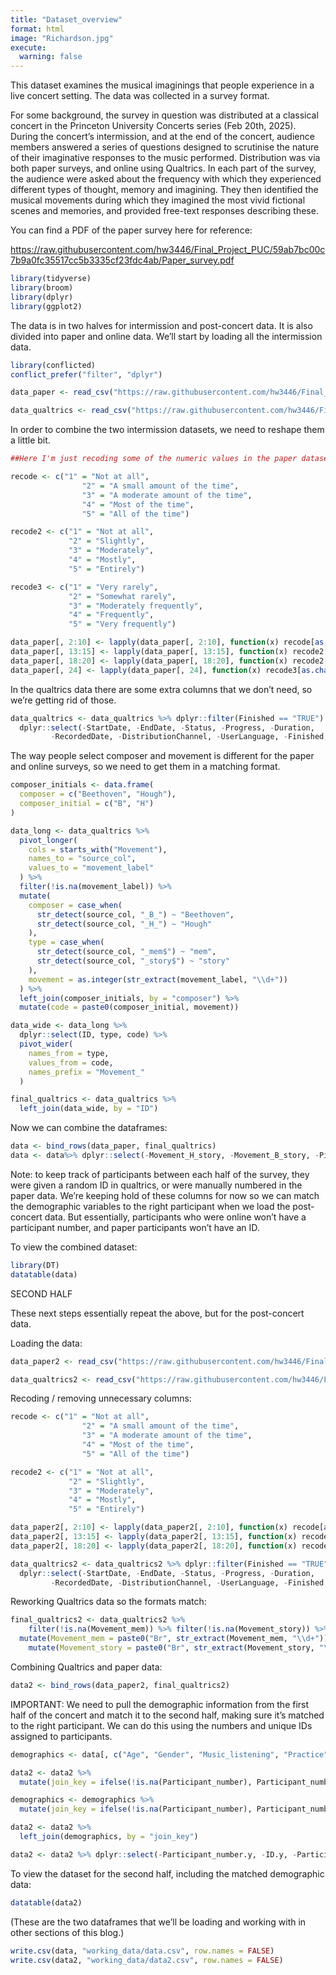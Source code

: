 ```yaml
---
title: "Dataset_overview"
format: html
image: "Richardson.jpg"
execute:
  warning: false
---
```


This dataset examines the musical imaginings that people experience in a live concert setting. The data was collected in a survey format.

For some background, the survey in question was distributed at a classical concert in the Princeton University Concerts series (Feb 20th, 2025). During the concert’s intermission, and at the end of the concert, audience members answered a series of questions designed to scrutinise the nature of their imaginative responses to the music performed. Distribution was via both paper surveys, and online using Qualtrics. In each part of the survey, the audience were asked about the frequency with which they experienced different types of thought, memory and imagining. They then identified the musical movements during which they imagined the most vivid fictional scenes and memories, and provided free-text responses describing these.

You can find a PDF of the paper survey here for reference:

<https://raw.githubusercontent.com/hw3446/Final_Project_PUC/59ab7bc00c7b9a0fc35517cc5b3335cf23fdc4ab/Paper_survey.pdf>

```r
library(tidyverse)
library(broom)
library(dplyr)
library(ggplot2)
```

The data is in two halves for intermission and post-concert data. It is also divided into paper and online data. We'll start by loading all the intermission data.

```r
library(conflicted)
conflict_prefer("filter", "dplyr")

data_paper <- read_csv("https://raw.githubusercontent.com/hw3446/Final_Project_PUC/main/input/PUC1.csv")

data_qualtrics <- read_csv("https://raw.githubusercontent.com/hw3446/Final_Project_PUC/main/input_qualtrics/PUC1.csv")

```

In order to combine the two intermission datasets, we need to reshape them a little bit.

```r
##Here I'm just recoding some of the numeric values in the paper dataset to align with their likert scale values, for readability.

recode <- c("1" = "Not at all",
                "2" = "A small amount of the time",
                "3" = "A moderate amount of the time",
                "4" = "Most of the time",
                "5" = "All of the time")

recode2 <- c("1" = "Not at all",
             "2" = "Slightly",
             "3" = "Moderately",
             "4" = "Mostly",
             "5" = "Entirely")

recode3 <- c("1" = "Very rarely",
             "2" = "Somewhat rarely",
             "3" = "Moderately frequently",
             "4" = "Frequently",
             "5" = "Very frequently")

data_paper[, 2:10] <- lapply(data_paper[, 2:10], function(x) recode[as.character(x)])
data_paper[, 13:15] <- lapply(data_paper[, 13:15], function(x) recode2[as.character(x)])
data_paper[, 18:20] <- lapply(data_paper[, 18:20], function(x) recode2[as.character(x)])
data_paper[, 24] <- lapply(data_paper[, 24], function(x) recode3[as.character(x)])
```

In the qualtrics data there are some extra columns that we don't need, so we're getting rid of those.

```r
data_qualtrics <- data_qualtrics %>% dplyr::filter(Finished == "TRUE") %>% 
  dplyr::select(-StartDate, -EndDate, -Status, -Progress, -Duration, 
         -RecordedDate, -DistributionChannel, -UserLanguage, -Finished, -Q1, -ResponseId)
```

The way people select composer and movement is different for the paper and online surveys, so we need to get them in a matching format.

```r
composer_initials <- data.frame(
  composer = c("Beethoven", "Hough"),
  composer_initial = c("B", "H")
)

data_long <- data_qualtrics %>%
  pivot_longer(
    cols = starts_with("Movement"),
    names_to = "source_col",
    values_to = "movement_label"
  ) %>%
  filter(!is.na(movement_label)) %>%
  mutate(
    composer = case_when(
      str_detect(source_col, "_B_") ~ "Beethoven",
      str_detect(source_col, "_H_") ~ "Hough"
    ),
    type = case_when(
      str_detect(source_col, "_mem$") ~ "mem",
      str_detect(source_col, "_story$") ~ "story"
    ),
    movement = as.integer(str_extract(movement_label, "\\d+"))
  ) %>%
  left_join(composer_initials, by = "composer") %>%
  mutate(code = paste0(composer_initial, movement))

data_wide <- data_long %>%
  dplyr::select(ID, type, code) %>%
  pivot_wider(
    names_from = type,
    values_from = code,
    names_prefix = "Movement_"
  )

final_qualtrics <- data_qualtrics %>%
  left_join(data_wide, by = "ID")
```

Now we can combine the dataframes:

```r
data <- bind_rows(data_paper, final_qualtrics)
data <- data%>% dplyr::select(-Movement_H_story, -Movement_B_story, -Piece_story, -Movement_H_mem, -Movement_B_mem, -Piece_mem)
```

Note: to keep track of participants between each half of the survey, they were given a random ID in qualtrics, or were manually numbered in the paper data. We're keeping hold of these columns for now so we can match the demographic variables to the right participant when we load the post-concert data. But essentially, participants who were online won't have a participant number, and paper participants won't have an ID.

To view the combined dataset:

```r
library(DT)
datatable(data)

```

SECOND HALF

These next steps essentially repeat the above, but for the post-concert data.

Loading the data:

```r
data_paper2 <- read_csv("https://raw.githubusercontent.com/hw3446/Final_Project_PUC/main/input/PUC2.csv")

data_qualtrics2 <- read_csv("https://raw.githubusercontent.com/hw3446/Final_Project_PUC/main/input_qualtrics/PUC2.csv")

```

Recoding / removing unnecessary columns:

```r
recode <- c("1" = "Not at all",
                "2" = "A small amount of the time",
                "3" = "A moderate amount of the time",
                "4" = "Most of the time",
                "5" = "All of the time")

recode2 <- c("1" = "Not at all",
             "2" = "Slightly",
             "3" = "Moderately",
             "4" = "Mostly",
             "5" = "Entirely")

data_paper2[, 2:10] <- lapply(data_paper2[, 2:10], function(x) recode[as.character(x)])
data_paper2[, 13:15] <- lapply(data_paper2[, 13:15], function(x) recode2[as.character(x)])
data_paper2[, 18:20] <- lapply(data_paper2[, 18:20], function(x) recode2[as.character(x)])

data_qualtrics2 <- data_qualtrics2 %>% dplyr::filter(Finished == "TRUE") %>% 
  dplyr::select(-StartDate, -EndDate, -Status, -Progress, -Duration, 
         -RecordedDate, -DistributionChannel, -UserLanguage, -Finished, -ResponseId)
```

Reworking Qualtrics data so the formats match:

```r
final_qualtrics2 <- data_qualtrics2 %>%
    filter(!is.na(Movement_mem)) %>% filter(!is.na(Movement_story)) %>%
  mutate(Movement_mem = paste0("Br", str_extract(Movement_mem, "\\d+"))) %>%
    mutate(Movement_story = paste0("Br", str_extract(Movement_story, "\\d+")))
```

Combining Qualtrics and paper data:

```r
data2 <- bind_rows(data_paper2, final_qualtrics2)
```

IMPORTANT: We need to pull the demographic information from the first half of the concert and match it to the second half, making sure it's matched to the right participant. We can do this using the numbers and unique IDs assigned to participants.

```r
demographics <- data[, c("Age", "Gender", "Music_listening", "Practice", "Location", "Participant_number", "ID")] 

data2 <- data2 %>%
  mutate(join_key = ifelse(!is.na(Participant_number), Participant_number, ID))

demographics <- demographics %>%
  mutate(join_key = ifelse(!is.na(Participant_number), Participant_number, ID))

data2 <- data2 %>%
  left_join(demographics, by = "join_key")

data2 <- data2 %>% dplyr::select(-Participant_number.y, -ID.y, -Participant_number.x, -ID.x)
```

To view the dataset for the second half, including the matched demographic data:

```r
datatable(data2)

```

(These are the two dataframes that we'll be loading and working with in other sections of this blog.)

```r
write.csv(data, "working_data/data.csv", row.names = FALSE)
write.csv(data2, "working_data/data2.csv", row.names = FALSE)
```
